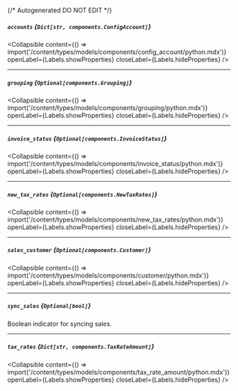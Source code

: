 {/* Autogenerated DO NOT EDIT  */}

##### `accounts` *{`Dict[str, components.ConfigAccount]`}*

<Collapsible content={() => import('/content/types/models/components/config_account/python.mdx')} openLabel={Labels.showProperties} closeLabel={Labels.hideProperties} />


---
##### `grouping` *{`Optional[components.Grouping]`}*

<Collapsible content={() => import('/content/types/models/components/grouping/python.mdx')} openLabel={Labels.showProperties} closeLabel={Labels.hideProperties} />


---
##### `invoice_status` *{`Optional[components.InvoiceStatus]`}*

<Collapsible content={() => import('/content/types/models/components/invoice_status/python.mdx')} openLabel={Labels.showProperties} closeLabel={Labels.hideProperties} />


---
##### `new_tax_rates` *{`Optional[components.NewTaxRates]`}*

<Collapsible content={() => import('/content/types/models/components/new_tax_rates/python.mdx')} openLabel={Labels.showProperties} closeLabel={Labels.hideProperties} />


---
##### `sales_customer` *{`Optional[components.Customer]`}*

<Collapsible content={() => import('/content/types/models/components/customer/python.mdx')} openLabel={Labels.showProperties} closeLabel={Labels.hideProperties} />


---
##### `sync_sales` *{`Optional[bool]`}*
Boolean indicator for syncing sales.

---
##### `tax_rates` *{`Dict[str, components.TaxRateAmount]`}*

<Collapsible content={() => import('/content/types/models/components/tax_rate_amount/python.mdx')} openLabel={Labels.showProperties} closeLabel={Labels.hideProperties} />



